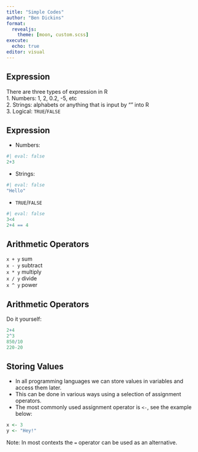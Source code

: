 ```yaml
---
title: "Simple Codes"
author: "Ben Dickins"
format: 
  revealjs:
    theme: [moon, custom.scss]
execute:
  echo: true
editor: visual
---
```


## Expression

There are three types of expression in R\
1. Numbers: 1, 2, 0.2, -5, etc\
2. Strings: alphabets or anything that is input by "" into R\
3. Logical: `TRUE`/`FALSE`

## Expression

-   Numbers:

```r
#| eval: false
2+3
```

-   Strings:

```r
#| eval: false
"Hello"
```

-   `TRUE`/`FALSE`

```r
#| eval: false
3<4
2+4 == 4
```

## Arithmetic Operators

`x + y` sum\
`x - y` subtract\
`x * y` multiply\
`x / y` divide\
`x ^ y` power

## Arithmetic Operators

Do it yourself:

```r
2+4
2^3
850/10
220-20
```

## Storing Values

-   In all programming languages we can store values in variables and access them later.
-   This can be done in various ways using a selection of assignment operators.
-   The most commonly used assignment operator is `<-`, see the example below:

```r
x <- 3
y <- "Hey!"
```

Note: In most contexts the `=` operator can be used as an alternative.

